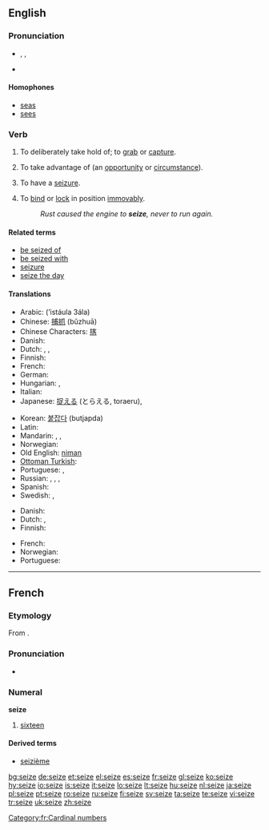 ==English==

===Pronunciation===
* {{enPR|sēz}}, {{IPA|/siːz/}}, {{SAMPA|/si:z/}}
* {{audio|en-us-seize.ogg|Audio (US)}}

====Homophones====
* [[seas]]
* [[sees]]

===Verb===
{{en-verb|seiz|ing}}

# {{transitive}} To deliberately take hold of; to [[grab]] or [[capture]].
# {{transitive}} To take advantage of (an [[opportunity]] or [[circumstance]]).
# {{intransitive}} To have a [[seizure]].
# {{intransitive}} To [[bind]] or [[lock]] in position [[immovably]].
#: ''Rust caused the engine to '''seize''', never to run again.''

====Related terms====
* [[be seized of]]
* [[be seized with]]
* [[seizure]]
* [[seize the day]]

====Translations====
{{trans-top|grab}}
* Arabic: {{Arab|[[استولى على]]}} (’istáula 3ála)
* Chinese: [[捕抓]] (bǔzhuā)
* Chinese Characters: [[揢]]
* Danish: {{t|da|gribe}}
* Dutch: {{t|nl|grijpen}}, {{t|nl|vangen}}, {{t|nl|pakken}}
* Finnish: {{t|fi|tarttua}}
* French: {{t|fr|saisir}}
* German: {{t|de|ergreifen}}
* Hungarian: {{t|hu|megfog}}, {{t|hu|megragad}}
* Italian: {{t|it|prendere}}
* Japanese: [[捉える]] (とらえる, toraeru),  {{t|ja|つかむ|tr=tsukamu|sc=Jpan}}
{{trans-mid}}
* Korean: [[붙잡다]] (butjapda)
* Latin: {{t|la|capere}}
* Mandarin: {{t|zh|攫取|tr=juéqǔ|sc=Hans}},  {{t|zh|捉|tr=zhuō|sc=Hans}},  {{t|zh|攫|tr=jué|sc=Hans}}
* Norwegian: {{t|no|gripe}}
* Old English: [[niman]]
* [[Ottoman Turkish]]: {{tø|ota|استولى على|sc=ota-Arab|tr=istevli ele}}
* Portuguese: {{t|pt|agarrar}}, {{t|pt|capturar}}
* Russian: {{t|ru|захватывать|tr=zaxvátyvat’}},  {{t|ru|захватить|tr=zaxvatít’|sc=Cyrl}},  {{t|ru|схватывать|tr=sxvátyvat’|sc=Cyrl}},  {{t|ru|схватить|tr=sxvatít’|sc=Cyrl}}
* Spanish: {{t|es|agarrar}}
* Swedish: {{t|sv|gripa}}, {{t|sv|fånga}}
{{trans-bottom}}

{{trans-top|take advantage}}
* Danish: {{t|da|gribe}}
* Dutch: {{t|nl|grijpen}}, {{t|nl|aangrijpen}}
* Finnish: {{t|fi|tarttua}} {{t|fi|tilaisuus|alt=tilaisuuteen}}
{{trans-mid}}
* French: {{t|fr|saisir}}
* Norwegian: {{t|no|gripe}}
* Portuguese: {{t|pt|aproveitar}}
{{trans-bottom}}

----

==French==

===Etymology===
From {{etyl|la|fr}} {{term|sedecim|sēdecim|lang=la}}.

===Pronunciation===
* {{audio|Fr-seize.ogg|audio}}

===Numeral===
'''seize'''

# [[sixteen]]

====Derived terms====
* [[seizième]]

[[Category:fr:Cardinal numbers]]

[[bg:seize]]
[[de:seize]]
[[et:seize]]
[[el:seize]]
[[es:seize]]
[[fr:seize]]
[[gl:seize]]
[[ko:seize]]
[[hy:seize]]
[[io:seize]]
[[is:seize]]
[[it:seize]]
[[lo:seize]]
[[lt:seize]]
[[hu:seize]]
[[nl:seize]]
[[ja:seize]]
[[pl:seize]]
[[pt:seize]]
[[ro:seize]]
[[ru:seize]]
[[fi:seize]]
[[sv:seize]]
[[ta:seize]]
[[te:seize]]
[[vi:seize]]
[[tr:seize]]
[[uk:seize]]
[[zh:seize]]